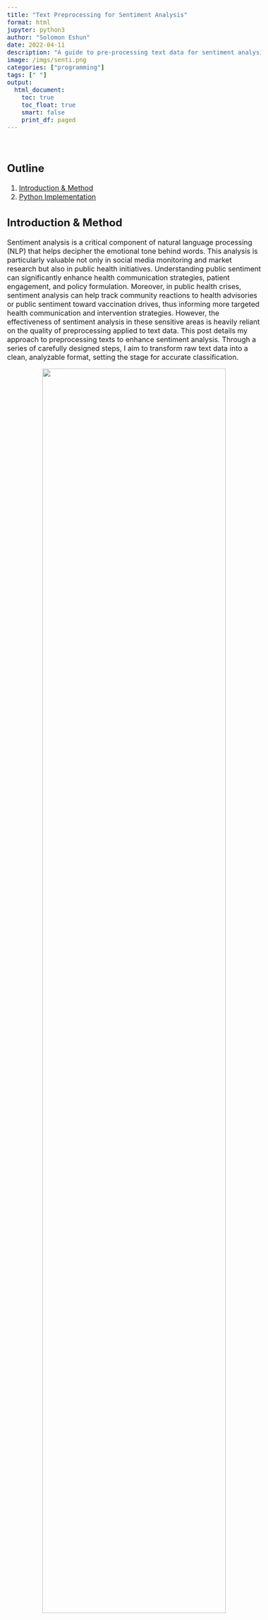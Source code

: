 ```yaml
---
title: "Text Preprocessing for Sentiment Analysis"
format: html
jupyter: python3
author: "Solomon Eshun"
date: 2022-04-11
description: "A guide to pre-processing text data for sentiment analysis in Python."
image: /imgs/senti.png
categories: ["programming"]
tags: [" "]
output: 
  html_document:
    toc: true
    toc_float: true
    smart: false
    print_df: paged
---
```



<style>
.circle-img {
  border-radius: 50%;
  width: 300px;
  height: 280px;
  object-fit: cover;
}
body {
    font-size: 16px;
}
.justify-text {
  text-align: justify;
  text-justify: inter-word;
}
details {
  position: relative;
}
details > summary {
  color: #333333;
  font-size: 24px;
  list-style: none;
  cursor: pointer;
  outline: none;
}
details > summary::-webkit-details-marker {
  display: none; 
}
details > summary:before {
  content: "+";
  display: inline-block;
  width: 25px; 
  height: 25px;
  line-height: 25px;
  text-align: center;
  background: #87CEEB; 
  border: 1px solid #ccc;
  margin-right: 10px;
  font-size: 16px;
}
details[open] > summary:before {
  content: "−";
}
</style>



<div style="height: 20px;"></div>

## Outline

1. [Introduction & Method](#Introduction-1)
2. [Python Implementation](#Python-codes-implementation)


## Introduction & Method {#Introduction-1}

Sentiment analysis is a critical component of natural language processing (NLP) that helps decipher the emotional tone behind words. This analysis is particularly valuable not only in social media monitoring and market research but also in public health initiatives. Understanding public sentiment can significantly enhance health communication strategies, patient engagement, and policy formulation. Moreover, in public health crises, sentiment analysis can help track community reactions to health advisories or public sentiment toward vaccination drives, thus informing more targeted health communication and intervention strategies. However, the effectiveness of sentiment analysis in these sensitive areas is heavily reliant on the quality of preprocessing applied to text data. This post details my approach to preprocessing texts to enhance sentiment analysis. Through a series of carefully designed steps, I aim to transform raw text data into a clean, analyzable format, setting the stage for accurate classification.

<div style="text-align: center;">
  <img src="/imgs/Fig1.png" width="85%">
</div>

Here’s a detailed breakdown of the preprocessing techniques I employed to refine the raw tweet data:

1. <u>URL Removal</u>: I began by stripping URLs from the texts. URLs usually don't contribute to sentiment and can add irrelevant noise to the text, so removing them helps in focusing on meaningful content.


2. <u>Tokenization</u>: Next, I tokenized the text by splitting the texts into individual words. This is crucial as it allows us to process the text at the word level, which is essential for the subsequent cleaning and analysis steps.

3. <u>Removing Stopwords</u>: I then removed stopwords - common words such as "the," "and," "is," etc., which are abundant in English but do not carry significant sentiment. Eliminating these words helps reduce textual noise and focuses the analysis on more impactful words that convey sentiment.

4. <u>Eliminating Special Characters</u>: I also scrubbed the text of special characters like punctuation marks, symbols and emojis. These characters do not typically contribute to sentiment and can impede the performance of sentiment analysis models.

5. <u>Lemmatization</u>: Finally, I applied lemmatization to consolidate similar words to their base or dictionary forms. Unlike stemming, which simply chops off the ends of words to reach a common base, lemmatization considers the context and morphological analysis of words to accurately transform them to their lemma. This process reduces the number of unique words the model must handle, enhancing its ability to generalize across different variations of the same word. 

Through these text preprocessing steps, I transformed the raw text data into a clean and standardized format. This preparation is vital for conducting accurate sentiment analysis as it helps eliminate noise, reduce the complexity of the data, and focus on the most impactful elements of the text. The preprocessed texts are now ready for further analysis and can be effectively used in sentiment classification models to understand public sentiment.



## Python Implementation {#Python-codes-implementation}

Before creating the preprocessing function, it's essential to set up the environment with the required packages. This includes loading libraries and downloading necessary data for text manipulation.

```python
#| eval: false

# Install the emoji package before loading
!pip install emoji

```

```python

#| output: false

# Load Required packages
import pandas as pd
import numpy as np
import nltk, re, emoji, spacy
from nltk.stem import WordNetLemmatizer
from nltk.corpus import stopwords

# Download necessary NLTK resources
nltk.download('stopwords')
nltk.download('punkt')
nltk.download('wordnet')

```

<div style="height: 20px;"></div>

The `preprocess_text` function below incorporates all the preprocessing steps discussed in the [Introduction & Method](#Introduction-1) section. It is structured to be reusable for any text dataset that requires cleaning for sentiment analysis.


```python

# Load the spaCy model
nlp = spacy.load("en_core_web_sm")

def preprocess_text(data):
    processed_data = []
    # Set of English stopwords
    stop = set(stopwords.words('english'))
    for sentence in data:
        # Remove URLs
        text = re.sub(r'https?://\S+|www\.\S+', '', sentence)

        # Remove emojis using the emoji library
        text = emoji.replace_emoji(text, replace='')

        # Create spaCy doc object
        doc = nlp(text)

        lem_list = []
        for token in doc:
            if token.is_alpha and token.text.lower() not in stop:  # Check if token is alphabetic and not a stopword
                if token.pos_ != "PRON":  # Exclude all pronouns
                    lem_list.append(token.lemma_.lower())

        # Rejoin words to form the final cleaned text
        final_text = ' '.join(lem_list)
        processed_data.append(final_text)

    return processed_data



  
```

<div style="height: 20px;"></div>

To demonstrate the functionality, the preprocessing function is applied to a sample dataset containing reviews. This will output the cleaned versions of the input reviews, showing how punctuation, common words, and case have been normalized.

```python

# Sample input text
sample_text = ["The pandemic has affected the world.. @100% https://example.com!! :)"]
cleaned_text = preprocess_text(sample_text)
cleaned_text

```

<div style="height: 20px;"></div>

Next, we create a larger DataFrame with 20 sample reviews, ratings, and IDs, and apply the function to clean the review texts.

```python
# Creating a sample DataFrame with texts

data = {
    'Review': [
        "Lockdown was necessary for our safety, I fully support it! 😊",
        "I understand the need but it was too long. 😕",
        "Lockdown completely disrupted my life, it was terrible. 😡",
        "It was well-handled and necessary for public health. 🏥",
        "Lockdown helped us control the virus spread. 😷",
        "It was too restrictive and unnecessary for so long. 😒",
        "Not sure if lockdown was the best solution, but we had no choice. 🤷",
        "It saved lives, but at a great personal cost to many. 😔",
        "The government did what was necessary during the lockdown. 👍",
        "Lockdown was too harsh and not managed well. 😠",
        "It was a good measure, but I hated being stuck at home. 🏠😖",
        "Lockdown was essential but mental health suffered a lot. 🧠💔",
        "The benefits outweigh the negatives of the lockdown. ➕➖",
        "Poor execution made it harder than it should be. 😞",
        "Lockdown was over before it was truly safe to do so. 😨",
        "We needed the lockdown to protect vulnerable populations. 🛡️",
        "The economic impact of lockdown was devastating. 💸",
        "Lockdown showed we can take collective action when needed. 🤝",
        "It was necessary, but the government support was insufficient. 💔",
        "Lockdown should have been stricter to be more effective. ⚠️"
    ],
    'Sentiment_Rating': [5, 3, 1, 4, 5, 2, 3, 3, 4, 1, 3, 2, 4, 2, 3, 5, 1, 4, 2, 4]
}

# Creating the DataFrame
reviews_df = pd.DataFrame(data)

# Applying the text preprocessing function
reviews_df['Cleaned_Review'] = preprocess_text(reviews_df['Review'].tolist())
pd.set_option('display.max_colwidth', None)
reviews_df
```



